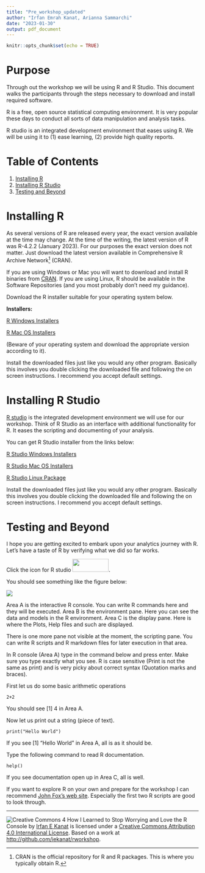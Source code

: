 ```yaml
---
title: "Pre_workshop_updated"
author: "Irfan Emrah Kanat, Arianna Sammarchi"
date: "2023-01-30"
output: pdf_document
---
```


```r
knitr::opts_chunk$set(echo = TRUE)
```

# Purpose

Through out the workshop we will be using R and R Studio. This document walks the participants through the steps necessary to download and install required software.

R is a free, open source statistical computing environment. It is very popular these days to conduct all sorts of data manipulation and analysis tasks.

R studio is an integrated development environment that eases using R. We will be using it to (1) ease learning, (2) provide high quality reports.

# Table of Contents

1.  [Installing R](#Installing-R)
2.  [Installing R Studio](#Installing-R-Studio)
3.  [Testing and Beyond](#Testing-and-Beyond)

# Installing R

As several versions of R are released every year, the exact version available at the time may change. At the time of the writing, the latest version of R was R-4.2.2 (January 2023). For our purposes the exact version does not matter. Just download the latest version available in Comprehensive R Archive Network[^1] (CRAN).

[^1]: CRAN is the official repository for R and R packages. This is where you typically obtain R.

If you are using Windows or Mac you will want to download and install R binaries from [CRAN](https://cran.r-project.org/). If you are using Linux, R should be available in the Software Repositories (and you most probably don't need my guidance).

Download the R installer suitable for your operating system below.

**Installers:**

[R Windows Installers](https://cran.r-project.org/bin/windows/base/)

[R Mac OS Installers](https://cran.r-project.org/bin/macosx/)

(Beware of your operating system and download the appropriate version according to it).

Install the downloaded files just like you would any other program. Basically this involves you double clicking the downloaded file and following the on screen instructions. I recommend you accept default settings.

# Installing R Studio {#installing-r-studio}

[R studio](https://www.rstudio.com/products/rstudio/) is the integrated development environment we will use for our workshop. Think of R Studio as an interface with additional functionality for R. It eases the scripting and documenting of your analysis.

You can get R Studio installer from the links below:

[R Studio Windows Installers](https://download1.rstudio.org/RStudio-0.99.486.exe)

[R Studio Mac OS Installers](https://cran.r-project.org/bin/macosx/big-sur-arm64/base/R-4.2.2-arm64.pkg)

[R Studio Linux Package](https://download1.rstudio.org/rstudio-0.99.486-amd64.deb)

Install the downloaded files just like you would any other program. Basically this involves you double clicking the downloaded file and following the on screen instructions. I recommend you accept default settings.

# Testing and Beyond {#testing-and-beyond}

I hope you are getting excited to embark upon your analytics journey with R. Let's have a taste of R by verifying what we did so far works.

Click the icon for R studio ![](rworkshop/figures/Rstudio.png){width="95" height="34"}.

You should see something like the figure below:

![](rworkshop/figures/rstudio_1.png)

Area A is the interactive R console. You can write R commands here and they will be executed. Area B is the environment pane. Here you can see the data and models in the R environment. Area C is the display pane. Here is where the Plots, Help files and such are displayed.

There is one more pane not visible at the moment, the scripting pane. You can write R scripts and R markdown files for later execution in that area.

In R console (Area A) type in the command below and press enter. Make sure you type exactly what you see. R is case sensitive (Print is not the same as print) and is very picky about correct syntax (Quotation marks and braces).

First let us do some basic arithmetic operations

    2+2

You should see [1] 4 in Area A.

Now let us print out a string (piece of text).

    print("Hello World")

If you see [1] "Hello World" in Area A, all is as it should be.

Type the following command to read R documentation.

    help()

If you see documentation open up in Area C, all is well.

If you want to explore R on your own and prepare for the workshop I can recommend [John Fox's web site](http://socserv.socsci.mcmaster.ca/jfox/Courses/R-programming/index.html). Especially the first two R scripts are good to look through.

------------------------------------------------------------------------

![Creative Commons 4](rworkshop/figures/cc.png) How I Learned to Stop Worrying and Love the R Console by [Irfan E Kanat](http://irfankanat.com) is licensed under a [Creative Commons Attribution 4.0 International License](http://creativecommons.org/licenses/by/4.0/). Based on a work at <http://github.com/iekanat/rworkshop>.
